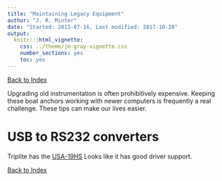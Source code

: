 ```yaml
---
title: "Maintaining Legacy Equipment"
author: "J. R. Minter"
date: "Started: 2013-07-16, Last modified: 2017-10-28"
output:
  knitr:::html_vignette:
    css: ../theme/jm-gray-vignette.css
    number_sections: yes
    toc: yes
---
```


[Back to Index](../README.html)

Upgrading old instrumentation is often prohibitively expensive.
Keeping these boat anchors working with newer computers is
frequently a real challenge. These tips can make our lives
easier.

# USB to RS232 converters

Triplite has the [USA-19HS](http://www.tripplite.com/en/products/model.cfm?txtSeriesID=849&txtModelID=3914)
Looks like it has good driver support.


[Back to Index](../README.html)
